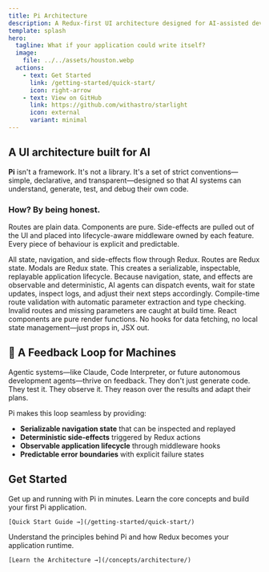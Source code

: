```yaml
---
title: Pi Architecture
description: A Redux-first UI architecture designed for AI-assisted development
template: splash
hero:
  tagline: What if your application could write itself?
  image:
    file: ../../assets/houston.webp
  actions:
    - text: Get Started
      link: /getting-started/quick-start/
      icon: right-arrow
    - text: View on GitHub
      link: https://github.com/withastro/starlight
      icon: external
      variant: minimal
---
```



## A UI architecture built for AI

**Pi** isn't a framework. It's not a library. It's a set of strict conventions—simple, declarative, and transparent—designed so that AI systems can understand, generate, test, and debug their own code.

### How? By being honest.

Routes are plain data. Components are pure. Side-effects are pulled out of the UI and placed into lifecycle-aware middleware owned by each feature. Every piece of behaviour is explicit and predictable.

<CardGrid stagger>
  <Card title="Redux-First Design" icon="rocket">
    All state, navigation, and side-effects flow through Redux. Routes are Redux state. Modals are Redux state. This creates a serializable, inspectable, replayable application lifecycle.
  </Card>
  
  <Card title="AI-Friendly Development" icon="laptop">
    Because navigation, state, and effects are observable and deterministic, AI agents can dispatch events, wait for state updates, inspect logs, and adjust their next steps accordingly.
  </Card>
  
  <Card title="Type-Safe Navigation" icon="setting">
    Compile-time route validation with automatic parameter extraction and type checking. Invalid routes and missing parameters are caught at build time.
  </Card>
  
  <Card title="Pure Components" icon="puzzle">
    React components are pure render functions. No hooks for data fetching, no local state management—just props in, JSX out.
  </Card>
</CardGrid>

## 🔁 A Feedback Loop for Machines

Agentic systems—like Claude, Code Interpreter, or future autonomous development agents—thrive on feedback. They don't just generate code. They test it. They observe it. They reason over the results and adapt their plans.

Pi makes this loop seamless by providing:

- **Serializable navigation state** that can be inspected and replayed
- **Deterministic side-effects** triggered by Redux actions
- **Observable application lifecycle** through middleware hooks
- **Predictable error boundaries** with explicit failure states

## Get Started

<CardGrid>
  <Card title="Quick Start" icon="open-book">
    Get up and running with Pi in minutes. Learn the core concepts and build your first Pi application.
    
    [Quick Start Guide →](/getting-started/quick-start/)
  </Card>
  
  <Card title="Architecture Overview" icon="information">
    Understand the principles behind Pi and how Redux becomes your application runtime.
    
    [Learn the Architecture →](/concepts/architecture/)
  </Card>
</CardGrid>